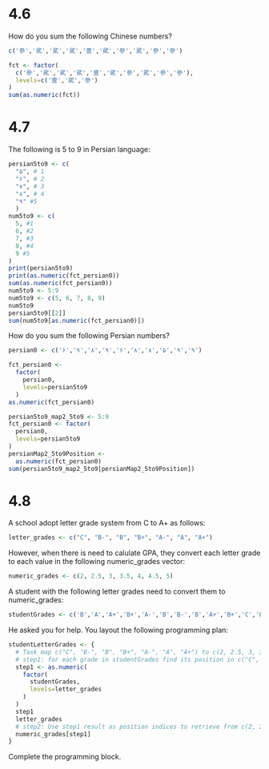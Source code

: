 # 4.6

How do you sum the following Chinese numbers? 
```r
c('參','貮','貮','貮','壹','貮','參','貮','參','參')
```

```r
fct <- factor(
  c('參','貮','貮','貮','壹','貮','參','貮','參','參'),
  levels=c('壹','貮','參')
)
sum(as.numeric(fct))
```

# 4.7

The following is 5 to 9 in Persian language:

```r
persian5to9 <- c(
  "۵", # 1
  "۶", # 2
  "۷", # 3
  "۸", # 4
  "۹" #5
  )
num5to9 <- c(
  5, #1
  6, #2
  7, #3
  8, #4
  9 #5
)
print(persian5to9)
print(as.numeric(fct_persian0))
sum(as.numeric(fct_persian0))
num5to9 <- 5:9
num5to9 <- c(5, 6, 7, 8, 9)
num5to9
persian5to9[[2]]
sum(num5to9[as.numeric(fct_persian0)])
```

How do you sum the following Persian numbers?
```r
persian0 <- c('۶','۹','۸','۹','۶','۸','۸','۵','۹','۹')

```

```r
fct_persian0 <- 
  factor(
    persian0,
    levels=persian5to9
  )
as.numeric(fct_persian0)
```


```r
persian5to9_map2_5to9 <- 5:9
fct_persian0 <- factor(
  persian0, 
  levels=persian5to9
)
persianMap2_5to9Position <- 
  as.numeric(fct_persian0)
sum(persian5to9_map2_5to9[persianMap2_5to9Position])
```

# 4.8

A school adopt letter grade system from C to A+ as follows:

```r
letter_grades <- c("C", "B-", "B", "B+", "A-", "A", "A+")
```

However, when there is need to calulate GPA, they convert each letter grade to each value in the following numeric_grades vector:

```r
numeric_grades <- c(2, 2.5, 3, 3.5, 4, 4.5, 5)
```


A student with the following letter grades need to convert them to numeric_grades:

```r
studentGrades <- c('B','A','A+','B+','A-','B','B-','B','A+','B+','C','B-','B-','B','C','C','B+','B','B+','B')
```


He asked you for help. You layout the following programming plan:

```r
studentLetterGrades <- {
  # Task map c("C", "B-", "B", "B+", "A-", "A", "A+") to c(2, 2.5, 3, 3.5, 4, 4.5, 5)
  # step1: for each grade in studentGrades find its position in c("C", "B-", "B", "B+", "A-", "A", "A+") so if studentGrades = c("C","A-"), step1 = c(1, 5) since c("C", "B-", "B", "B+", "A-", "A", "A+")[c(1, 5)] will give him "C", "A-"
  step1 <- as.numeric(
    factor(
      studentGrades,
      levels=letter_grades
    )
  )
  step1
  letter_grades
  # step2: Use step1 result as position indices to retrieve from c(2, 2.5, 3, 3.5, 4, 4.5, 5). From previous example, step1=c(1, 5), then  c(2, 2.5, 3, 3.5, 4, 4.5, 5)[step1] will give him c(2, 4)
  numeric_grades[step1]
}
```

Complete the programming block.
